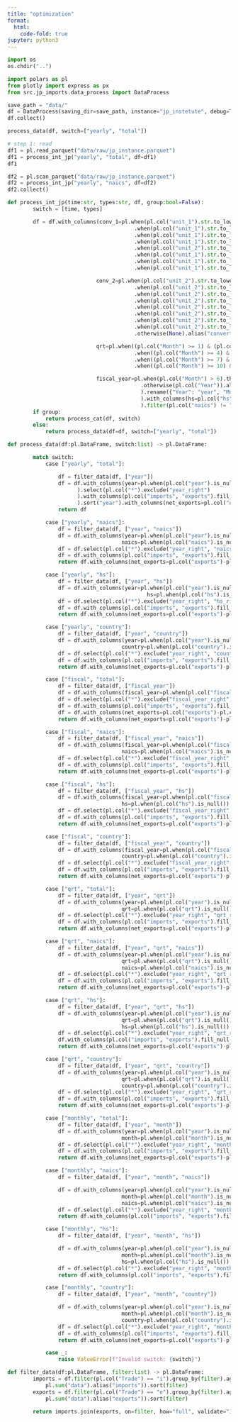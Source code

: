 ```yaml
---
title: "optimization"
format:
  html:
    code-fold: true
jupyter: python3
---
```


```python
import os
os.chdir("..")
```

```python
import polars as pl
from plotly import express as px
from src.jp_imports.data_process import DataProcess
```


```python
save_path = "data/"
df = DataProcess(saving_dir=save_path, instance="jp_instetute", debug=True).process_int_jp(time="fiscal", types="naics")
df.collect()
```

```python

process_data(df, switch=["yearly", "total"])
```

```python
# step 1: read
df1 = pl.read_parquet("data/raw/jp_instance.parquet")
df1 = process_int_jp("yearly", "total", df=df1)
df1
```

```python
df2 = pl.scan_parquet("data/raw/jp_instance.parquet")
df2 = process_int_jp("yearly", "naics", df=df2)
df2.collect()
```

```python
def process_int_jp(time:str, types:str, df, group:bool=False):
        switch = [time, types]

        df = df.with_columns(conv_1=pl.when(pl.col("unit_1").str.to_lowercase() == "kg").then(pl.col("qty_1") * 1)
                                        .when(pl.col("unit_1").str.to_lowercase() == "l").then(pl.col("qty_1") * 1)
                                        .when(pl.col("unit_1").str.to_lowercase() == "doz").then(pl.col("qty_1") / 0.756)
                                        .when(pl.col("unit_1").str.to_lowercase() == "m3").then(pl.col("qty_1") * 1560)
                                        .when(pl.col("unit_2").str.to_lowercase() == "t").then(pl.col("qty_1") * 907.185)
                                        .when(pl.col("unit_1").str.to_lowercase() == "kts").then(pl.col("qty_1") * 1)
                                        .when(pl.col("unit_1").str.to_lowercase() == "pfl").then(pl.col("qty_1") * 0.789)
                                        .when(pl.col("unit_1").str.to_lowercase() == "gm").then(pl.col("qty_1") * 1000).otherwise(None),

                            conv_2=pl.when(pl.col("unit_2").str.to_lowercase() == "kg").then(pl.col("qty_2") * 1)
                                        .when(pl.col("unit_2").str.to_lowercase() == "l").then(pl.col("qty_2") * 1)
                                        .when(pl.col("unit_2").str.to_lowercase() == "doz").then(pl.col("qty_2") / 0.756)
                                        .when(pl.col("unit_2").str.to_lowercase() == "m3").then(pl.col("qty_2") * 1560)
                                        .when(pl.col("unit_2").str.to_lowercase() == "t").then(pl.col("qty_2") * 907.185)
                                        .when(pl.col("unit_2").str.to_lowercase() == "kts").then(pl.col("qty_2") * 1)
                                        .when(pl.col("unit_2").str.to_lowercase() == "pfl").then(pl.col("qty_2") * 0.789)
                                        .when(pl.col("unit_2").str.to_lowercase() == "gm").then(pl.col("qty_2") * 1000)
                                        .otherwise(None).alias("converted_qty_2"),

                            qrt=pl.when((pl.col("Month") >= 1) & (pl.col("Month") <= 3)).then(1)
                                        .when((pl.col("Month") >= 4) & (pl.col("Month") <= 8)).then(2)
                                        .when((pl.col("Month") >= 7) & (pl.col("Month") <= 9)).then(3)
                                        .when((pl.col("Month") >= 10) & (pl.col("Month") <= 12)).then(4),

                            fiscal_year=pl.when(pl.col("Month") > 6).then(pl.col("Year") + 1)
                                          .otherwise(pl.col("Year")).alias("fiscal_year")
                                          ).rename({"Year": "year", "Month": "month", "Country": "country", "Commodity_Code": "hs"}
                                          ).with_columns(hs=pl.col("hs").cast(pl.String).str.zfill(10)
                                          ).filter(pl.col("naics") != "RETURN")
        if group:
            return process_cat(df, switch)
        else:
            return process_data(df=df, switch=["yearly", "total"])
```

```python
def process_data(df:pl.DataFrame, switch:list) -> pl.DataFrame:

        match switch:
            case ["yearly", "total"]:

                df = filter_data(df, ["year"])
                df = df.with_columns(year=pl.when(pl.col("year").is_null()).then(pl.col("year_right")).otherwise(pl.col("year"))
                      ).select(pl.col("*").exclude("year_right")
                      ).with_columns(pl.col("imports", "exports").fill_null(strategy="zero")
                      ).sort("year").with_columns(net_exports=pl.col("exports")-pl.col("imports"))
                return df

            case ["yearly", "naics"]:
                df = filter_data(df, ["year", "naics"])
                df = df.with_columns(year=pl.when(pl.col("year").is_null()).then(pl.col("year_right")).otherwise(pl.col("year")),
                                    naics=pl.when(pl.col("naics").is_null()).then(pl.col("naics_right")).otherwise(pl.col("naics")))
                df = df.select(pl.col("*").exclude("year_right", "naics_right"))
                df = df.with_columns(pl.col("imports", "exports").fill_null(strategy="zero")).sort("year", "naics")
                return df.with_columns(net_exports=pl.col("exports")-pl.col("imports"))

            case ["yearly", "hs"]:
                df = filter_data(df, ["year", "hs"])
                df = df.with_columns(year=pl.when(pl.col("year").is_null()).then(pl.col("year_right")).otherwise(pl.col("year")),
                                            hs=pl.when(pl.col("hs").is_null()).then(pl.col("hs_right")).otherwise(pl.col("hs")))
                df = df.select(pl.col("*").exclude("year_right", "hs_right"))
                df = df.with_columns(pl.col("imports", "exports").fill_null(strategy="zero")).sort("year", "hs")
                return df.with_columns(net_exports=pl.col("exports")-pl.col("imports"))

            case ["yearly", "country"]:
                df = filter_data(df, ["year", "country"])
                df = df.with_columns(year=pl.when(pl.col("year").is_null()).then(pl.col("year_right")).otherwise(pl.col("year")),
                                    country=pl.when(pl.col("country").is_null()).then(pl.col("country_right")).otherwise(pl.col("country")))
                df = df.select(pl.col("*").exclude("year_right", "country_right"))
                df = df.with_columns(pl.col("imports", "exports").fill_null(strategy="zero")).sort("year", "country")
                return df.with_columns(net_exports=pl.col("exports")-pl.col("imports"))

            case ["fiscal", "total"]:
                df = filter_data(df, ["fiscal_year"])
                df = df.with_columns(fiscal_year=pl.when(pl.col("fiscal_year").is_null()).then(pl.col("fiscal_year_right")).otherwise(pl.col("fiscal_year")))
                df = df.select(pl.col("*").exclude("fiscal_year_right"))
                df = df.with_columns(pl.col("imports", "exports").fill_null(strategy="zero")).sort("fiscal_year")
                df = df.with_columns(net_exports=pl.col("exports")-pl.col("imports"))
                return df.with_columns(net_exports=pl.col("exports")-pl.col("imports"))

            case ["fiscal", "naics"]:
                df = filter_data(df, ["fiscal_year", "naics"])
                df = df.with_columns(fiscal_year=pl.when(pl.col("fiscal_year").is_null()).then(pl.col("fiscal_year_right")).otherwise(pl.col("fiscal_year")),
                                    naics=pl.when(pl.col("naics").is_null()).then(pl.col("naics_right")).otherwise(pl.col("naics")))
                df = df.select(pl.col("*").exclude("fiscal_year_right", "naics_right"))
                df = df.with_columns(pl.col("imports", "exports").fill_null(strategy="zero")).sort("fiscal_year", "naics")
                return df.with_columns(net_exports=pl.col("exports")-pl.col("imports"))

            case ["fiscal", "hs"]:
                df = filter_data(df, ["fiscal_year", "hs"])
                df = df.with_columns(fiscal_year=pl.when(pl.col("fiscal_year").is_null()).then(pl.col("fiscal_year_right")).otherwise(pl.col("fiscal_year")),
                                    hs=pl.when(pl.col("hs").is_null()).then(pl.col("hs_right")).otherwise(pl.col("hs")))
                df = df.select(pl.col("*").exclude("fiscal_year_right", "hs_right"))
                df = df.with_columns(pl.col("imports", "exports").fill_null(strategy="zero")).sort("fiscal_year", "hs")
                return df.with_columns(net_exports=pl.col("exports")-pl.col("imports"))

            case ["fiscal", "country"]:
                df = filter_data(df, ["fiscal_year", "country"])
                df = df.with_columns(fiscal_year=pl.when(pl.col("fiscal_year").is_null()).then(pl.col("fiscal_year_right")).otherwise(pl.col("fiscal_year")),
                                    country=pl.when(pl.col("country").is_null()).then(pl.col("country_right")).otherwise(pl.col("country")))
                df = df.select(pl.col("*").exclude("fiscal_year_right", "country_right"))
                df = df.with_columns(pl.col("imports", "exports").fill_null(strategy="zero")).sort("fiscal_year", "country")
                return df.with_columns(net_exports=pl.col("exports")-pl.col("imports"))

            case ["qrt", "total"]:
                df = filter_data(df, ["year", "qrt"])
                df = df.with_columns(year=pl.when(pl.col("year").is_null()).then(pl.col("year_right")).otherwise(pl.col("year")),
                                    qrt=pl.when(pl.col("qrt").is_null()).then(pl.col("qrt_right")).otherwise(pl.col("qrt")))
                df = df.select(pl.col("*").exclude("year_right", "qrt_right"))
                df = df.with_columns(pl.col("imports", "exports").fill_null(strategy="zero")).sort("year", "qrt")
                return df.with_columns(net_exports=pl.col("exports")-pl.col("imports"))

            case ["qrt", "naics"]:
                df = filter_data(df, ["year", "qrt", "naics"])
                df = df.with_columns(year=pl.when(pl.col("year").is_null()).then(pl.col("year_right")).otherwise(pl.col("year")),
                                    qrt=pl.when(pl.col("qrt").is_null()).then(pl.col("qrt_right")).otherwise(pl.col("qrt")),
                                    naics=pl.when(pl.col("naics").is_null()).then(pl.col("naics_right")).otherwise(pl.col("naics")))
                df = df.select(pl.col("*").exclude("year_right", "qrt_right", "naics_right"))
                df = df.with_columns(pl.col("imports", "exports").fill_null(strategy="zero")).sort("year", "qrt", "naics")
                return df.with_columns(net_exports=pl.col("exports")-pl.col("imports"))

            case ["qrt", "hs"]:
                df = filter_data(df, ["year", "qrt", "hs"])
                df = df.with_columns(year=pl.when(pl.col("year").is_null()).then(pl.col("year_right")).otherwise(pl.col("year")),
                                    qrt=pl.when(pl.col("qrt").is_null()).then(pl.col("qrt_right")).otherwise(pl.col("qrt")),
                                    hs=pl.when(pl.col("hs").is_null()).then(pl.col("hs_right")).otherwise(pl.col("hs")))
                df = df.select(pl.col("*").exclude("year_right", "qrt_right", "hs_right"))
                df.with_columns(pl.col("imports", "exports").fill_null(strategy="zero")).sort("year", "qrt", "hs")
                return df.with_columns(net_exports=pl.col("exports")-pl.col("imports"))

            case ["qrt", "country"]:
                df = filter_data(df, ["year", "qrt", "country"])
                df = df.with_columns(year=pl.when(pl.col("year").is_null()).then(pl.col("year_right")).otherwise(pl.col("year")),
                                    qrt=pl.when(pl.col("qrt").is_null()).then(pl.col("qrt_right")).otherwise(pl.col("qrt")),
                                    country=pl.when(pl.col("country").is_null()).then(pl.col("country_right")).otherwise(pl.col("country")))
                df = df.select(pl.col("*").exclude("year_right", "qrt_right", "country_right"))
                df = df.with_columns(pl.col("imports", "exports").fill_null(strategy="zero")).sort("year", "qrt", "country")
                return df.with_columns(net_exports=pl.col("exports")-pl.col("imports"))

            case ["monthly", "total"]:
                df = filter_data(df, ["year", "month"])
                df = df.with_columns(year=pl.when(pl.col("year").is_null()).then(pl.col("year_right")).otherwise(pl.col("year")),
                                    month=pl.when(pl.col("month").is_null()).then(pl.col("month_right")).otherwise(pl.col("month")))
                df = df.select(pl.col("*").exclude("year_right", "month_right"))
                df = df.with_columns(pl.col("imports", "exports").fill_null(strategy="zero")).sort("year", "month")
                return df.with_columns(net_exports=pl.col("exports")-pl.col("imports"))

            case ["monthly", "naics"]:
                df = filter_data(df, ["year", "month", "naics"])

                df = df.with_columns(year=pl.when(pl.col("year").is_null()).then(pl.col("year_right")).otherwise(pl.col("year")),
                                    month=pl.when(pl.col("month").is_null()).then(pl.col("month_right")).otherwise(pl.col("month")),
                                    naics=pl.when(pl.col("naics").is_null()).then(pl.col("naics_right")).otherwise(pl.col("naics")))
                df = df.select(pl.col("*").exclude("year_right", "month_right", "naics_right"))
                return df.with_columns(pl.col("imports", "exports").fill_null(strategy="zero")).sort("year", "month", "naics")

            case ["monthly", "hs"]:
                df = filter_data(df, ["year", "month", "hs"])

                df = df.with_columns(year=pl.when(pl.col("year").is_null()).then(pl.col("year_right")).otherwise(pl.col("year")),
                                    month=pl.when(pl.col("month").is_null()).then(pl.col("month_right")).otherwise(pl.col("month")),
                                    hs=pl.when(pl.col("hs").is_null()).then(pl.col("hs_right")).otherwise(pl.col("hs")))
                df = df.select(pl.col("*").exclude("year_right", "month_right", "hs_right"))
                return df.with_columns(pl.col("imports", "exports").fill_null(strategy="zero")).sort("year", "month", "hs")

            case ["monthly", "country"]:
                df = filter_data(df, ["year", "month", "country"])

                df = df.with_columns(year=pl.when(pl.col("year").is_null()).then(pl.col("year_right")).otherwise(pl.col("year")),
                                    month=pl.when(pl.col("month").is_null()).then(pl.col("month_right")).otherwise(pl.col("month")),
                                    country=pl.when(pl.col("country").is_null()).then(pl.col("country_right")).otherwise(pl.col("country")))
                df = df.select(pl.col("*").exclude("year_right", "month_right", "country_right"))
                df = df.with_columns(pl.col("imports", "exports").fill_null(strategy="zero")).sort("year", "month", "country")
                return df.with_columns(net_exports=pl.col("exports")-pl.col("imports"))

            case _:
                raise ValueError(f"Invalid switch: {switch}")
```

```python
def filter_data(df:pl.DataFrame, filter:list) -> pl.DataFrame:
        imports = df.filter(pl.col("Trade") == "i").group_by(filter).agg(
            pl.sum("data").alias("imports")).sort(filter)
        exports = df.filter(pl.col("Trade") == "e").group_by(filter).agg(
            pl.sum("data").alias("exports")).sort(filter)

        return imports.join(exports, on=filter, how="full", validate="1:1")

```